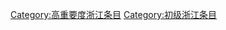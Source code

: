 {{Articles by Quality and Importance|project=浙江|template=浙江专题|_bottom=true|articleonly=true|dispzero=no|linkstyle=}}
[[Category:高重要度浙江条目|Category:高重要度浙江条目]]
[[Category:初级浙江条目|Category:初级浙江条目]]